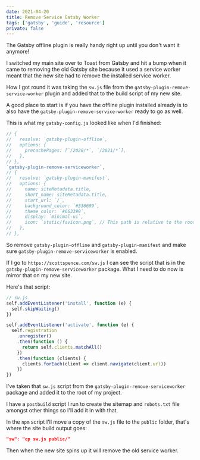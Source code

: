 ```yaml
---
date: 2021-04-20
title: Remove Service Gatsby Worker
tags: ['gatsby', 'guide', 'resource']
private: false
---
```


The Gatsby offline plugin is really handy right up until you don't
want it anymore!

I switched my main site over to Toast from Gatsby and hit a bump when
it came to removing the old Gatsby site because it used a service
worker meant that the new site had to remove the installed service
worker.

How I got round it was taking the `sw.js` file from the
`gatsby-plugin-remove-service-worker` plugin and added that to the
build script of my new site.

A good place to start is if you have the offline plugin installed
already is to also have the `gatsby-plugin-remove-service-worker`
ready to go as well.

This is what my `gatsby-config.js` looked like when I'd finished:

```js
// {
//   resolve: `gatsby-plugin-offline`,
//   options: {
//     precachePages: [`/2020/*`, `/2021/*`],
//   },
// },
`gatsby-plugin-remove-serviceworker`,
// {
//   resolve: `gatsby-plugin-manifest`,
//   options: {
//     name: siteMetadata.title,
//     short_name: siteMetadata.title,
//     start_url: `/`,
//     background_color: `#336699`,
//     theme_color: `#663399`,
//     display: `minimal-ui`,
//     icon: `static/favicon.png`, // This path is relative to the root of the site.
//   },
// },
```

So remove `gatsby-plugin-offline` and `gatsby-plugin-manifest` and
make sure `gatsby-plugin-remove-serviceworker` is enabled.

If I go to `https://scottspence.com/sw.js` I can see the script that
is in the `gatsby-plugin-remove-serviceworker` package. What I need to
do now is mirror that on my new site.

Here's that script:

```js
// sw.js
self.addEventListener('install', function (e) {
  self.skipWaiting()
})

self.addEventListener('activate', function (e) {
  self.registration
    .unregister()
    .then(function () {
      return self.clients.matchAll()
    })
    .then(function (clients) {
      clients.forEach(client => client.navigate(client.url))
    })
})
```

I've taken that `sw.js` script from the
`gatsby-plugin-remove-serviceworker` package and added it to the root
of my project.

I have a `postbuild` script I run to create the sitemap and
`robots.txt` file amongst other things so I'll add it in with that.

In the `npm` script I'll move a copy of the `sw.js` file to the
`public` folder, that's where the site build output goes:

```json
"sw": "cp sw.js public/"
```

Then when the new site spins up it will remove the old service worker.
